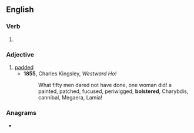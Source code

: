 ==English==

===Verb===
{{head|en|verb form}}

# {{en-past of|bolster}}

===Adjective===
{{en-adj|-}}

# [[padded]]
#* '''1855''', Charles Kingsley, ''Westward Ho!''
#*: What fifty men dared not have done, one woman did! a painted, patched, fucused, periwigged, '''bolstered''', Charybdis, cannibal, Megaera, Lamia!

===Anagrams===
* {{anagrams|en|lobstered}}
